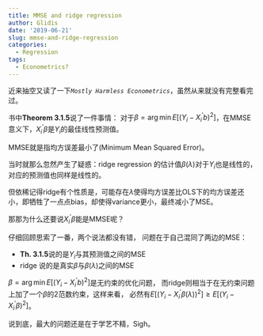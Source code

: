 ```yaml
---
title: MMSE and ridge regression
author: Glidis
date: '2019-06-21'
slug: mmse-and-ridge-regression
categories:
  - Regression
tags:
  - Econometrics?
---
```

近来抽空又读了一下*`Mostly Harmless Econometrics`*，虽然从来就没有完整看完过。

书中**Theorem 3.1.5**说了一件事情：
对于$\beta = \arg \min E[(Y_i - X_i^\prime b)^2]$，在MMSE意义下，$X_i^\prime \beta$是$Y_i$的最佳线性预测值。

MMSE就是指均方误差最小了(Minimum Mean Squared Error)。

当时就那么忽然产生了疑惑：ridge regression 的估计值$\beta(\lambda)$对于$Y_i$也是线性的，
对应的预测值也同样是线性的。

但依稀记得ridge有个性质是，可能存在$\lambda$使得均方误差比OLS下的均方误差还小，即牺牲了一点点bias，却使得variance更小，最终减小了MSE。

那那为什么还要说$X_i^\prime \beta$能是MMSE呢？

仔细回顾思索了一番，两个说法都没有错，
问题在于自己混同了两边的MSE：  

 -  **Th. 3.1.5**说的是$Y_i$与其预测值之间的MSE
 -  ridge 说的是真实$\beta$与$\beta(\lambda)$之间的MSE

$\beta = \arg \min E[(Y_i - X_i^\prime b)^2]$是无约束的优化问题，
而ridge则相当于在无约束问题上加了一个$\beta$的2范数约束，这样来看，
必然有$E[(Y_i - X_i^\prime \beta(\lambda))^2] \ge E[(Y_i - X_i^\prime \beta)^2]$。

说到底，最大的问题还是在于学艺不精，Sigh。